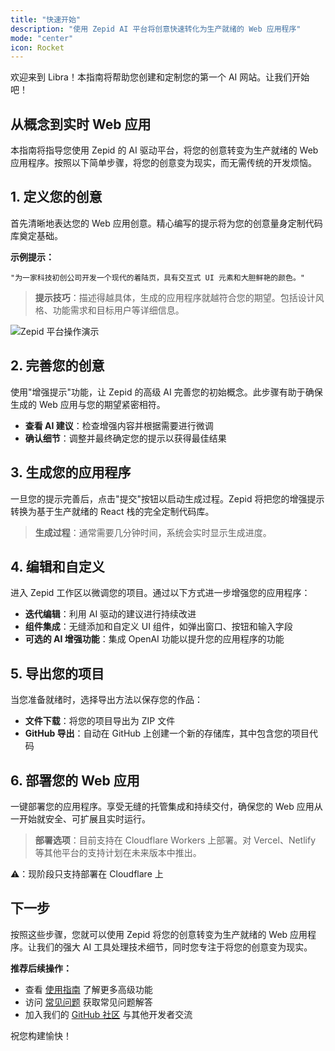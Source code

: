 ```yaml
---
title: "快速开始"
description: "使用 Zepid AI 平台将创意快速转化为生产就绪的 Web 应用程序"
mode: "center"
icon: Rocket
---
```

欢迎来到 Libra！本指南将帮助您创建和定制您的第一个 AI 网站。让我们开始吧！

## 从概念到实时 Web 应用

本指南将指导您使用 Zepid 的 AI 驱动平台，将您的创意转变为生产就绪的 Web 应用程序。按照以下简单步骤，将您的创意变为现实，而无需传统的开发烦恼。

## 1. 定义您的创意

首先清晰地表达您的 Web 应用创意。精心编写的提示将为您的创意量身定制代码库奠定基础。

**示例提示：**

```
"为一家科技初创公司开发一个现代的着陆页，具有交互式 UI 元素和大胆鲜艳的颜色。"
```

> **提示技巧**：描述得越具体，生成的应用程序就越符合您的期望。包括设计风格、功能需求和目标用户等详细信息。

![Zepid 平台操作演示](https://media.libra.dev/Area.gif)

## 2. 完善您的创意

使用"增强提示"功能，让 Zepid 的高级 AI 完善您的初始概念。此步骤有助于确保生成的 Web 应用与您的期望紧密相符。

- **查看 AI 建议**：检查增强内容并根据需要进行微调
- **确认细节**：调整并最终确定您的提示以获得最佳结果

## 3. 生成您的应用程序

一旦您的提示完善后，点击"提交"按钮以启动生成过程。Zepid 将把您的增强提示转换为基于生产就绪的 React 栈的完全定制代码库。

> **生成过程**：通常需要几分钟时间，系统会实时显示生成进度。

## 4. 编辑和自定义

进入 Zepid 工作区以微调您的项目。通过以下方式进一步增强您的应用程序：

- **迭代编辑**：利用 AI 驱动的建议进行持续改进
- **组件集成**：无缝添加和自定义 UI 组件，如弹出窗口、按钮和输入字段
- **可选的 AI 增强功能**：集成 OpenAI 功能以提升您的应用程序的功能


## 5. 导出您的项目

当您准备就绪时，选择导出方法以保存您的作品：

- **文件下载**：将您的项目导出为 ZIP 文件
- **GitHub 导出**：自动在 GitHub 上创建一个新的存储库，其中包含您的项目代码

## 6. 部署您的 Web 应用

一键部署您的应用程序。享受无缝的托管集成和持续交付，确保您的 Web 应用从一开始就安全、可扩展且实时运行。

> **部署选项**：目前支持在 Cloudflare Workers 上部署。对 Vercel、Netlify 等其他平台的支持计划在未来版本中推出。

⚠️：现阶段只支持部署在 Cloudflare 上

## 下一步

按照这些步骤，您就可以使用 Zepid 将您的创意转变为生产就绪的 Web 应用程序。让我们的强大 AI 工具处理技术细节，同时您专注于将您的创意变为现实。

**推荐后续操作：**
- 查看 [使用指南](/platform/usinglibra) 了解更多高级功能
- 访问 [常见问题](/platform/faq) 获取常见问题解答
- 加入我们的 [GitHub 社区](https://github.com/nextify-limited/libra/discussions) 与其他开发者交流

祝您构建愉快！